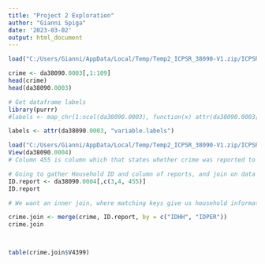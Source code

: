 ```yaml
---
title: "Project 2 Exploration"
author: "Gianni Spiga"
date: '2023-03-02'
output: html_document
---
```



```r
load("C:/Users/Gianni/AppData/Local/Temp/Temp2_ICPSR_38090-V1.zip/ICPSR_38090/DS0003/38090-0003-Data.rda")

crime <- da38090.0003[,1:109]
head(crime)
head(da38090.0003)

# Get dataframe labels
library(purrr)
#labels <- map_chr(1:ncol(da38090.0003), function(x) attr(da38090.0003[[x]], "variable.labels"))

labels <- attr(da38090.0003, "variable.labels")

load("C:/Users/Gianni/AppData/Local/Temp/Temp2_ICPSR_38090-V1.zip/ICPSR_38090/DS0004/38090-0004-Data.rda")
View(da38090.0004)
# Column 455 is column which that states whether crime was reported to police or not

# Going to gather Household ID and column of reports, and join on data set 0003
ID.report <- da38090.0004[,c(3,4, 455)]
ID.report

# We want an inner join, where matching keys give us household information and whether or not they reported

crime.join <- merge(crime, ID.report, by = c("IDHH", "IDPER"))
crime.join



table(crime.join$V4399)
```